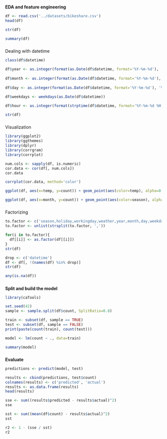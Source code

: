 
#####
**EDA and feature engineering**

```r
df <- read.csv('../datasets/bikeshare.csv')
head(df)
```
```r
str(df)
```
```r
summary(df)
```

#####
Dealing with datetime

```r
class(df$datetime)
```

```r
df$year <- as.integer(format(as.Date(df$datetime, format='%Y-%m-%d'), '%Y'))
                      
df$month <- as.integer(format(as.Date(df$datetime, format='%Y-%m-%d'), '%m'))
                       
df$day <- as.integer(format(as.Date(df$datetime, format='%Y-%m-%d'), '%d'))
                     
df$weekdays <- weekdays(as.Date(df$datetime))

df$hour <- as.integer(format(strptime(df$datetime, format='%Y-%m-%d %H:%M:%S'), '%H'))

str(df)
```

#####
Visualization

```r
library(ggplot2)
library(ggthemes)
library(dplyr)
library(corrgram)
library(corrplot)

num.cols <- sapply(df, is.numeric)
cor.data <- cor(df[, num.cols])
cor.data
```
```r
corrplot(cor.data, method='color')
```
```r
ggplot(df, aes(x=temp, y=count)) + geom_point(aes(color=temp), alpha=0.2)
```
```r
ggplot(df, aes(x=month, y=count)) + geom_point(aes(color=season), alpha=0.2)
```

#####
Factorizing

```r
to.factor <- c('season,holiday,workingday,weather,year,month,day,weekdays,hour')
to.factor <- unlist(strsplit(to.factor, ','))

for(i in to.factor){
  df[[i]] <- as.factor(df[[i]])
}
str(df)
```
```r
drop <- c('datetime')
df <- df[, !(names(df) %in% drop)]
str(df)
```
```r
any(is.na(df))
```

#####
**Split and build the model**

```r
library(caTools)
```
```r
set.seed(42)
sample <- sample.split(df$count, SplitRatio=0.8)
```
```r
train <- subset(df, sample == TRUE)
test <- subset(df, sample == FALSE)
print(paste(count(train), count(test)))
```
```r
model <- lm(count ~ ., data=train)
```
```r
summary(model)
```

#####
**Evaluate**
```r
predictions <- predict(model, test)
```
```r
results <- cbind(predictions, test$count)
colnames(results) <- c('predicted', 'actual')
results <- as.data.frame(results)
head(results)
```
```r
sse <- sum((results$predicted - results$actual)^2)
sse
```
```r
sst <- sum((mean(df$count) - results$actual)^2)
sst
```
```r
r2 <- 1 - (sse / sst)
r2
```
